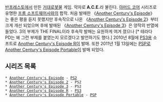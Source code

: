 [[반프레스토]]에서 만든 [[거대로봇]]물 게임. 약자로 '''A.C.E.'''라 불린다.
[[아머드 코어]] 시리즈로 유명한 [[프롬 소프트웨어]]사와의 합작. 처음 발매한 《[[Another Century's Episode]]》는 좋은 평을 듣지 못했지만 후속작으로 나온 《[[Another Century's Episode 2]]》부터 크게 개선 되었으며 후에 발매된 《[[Another Century's Episode 3]]》은 양작의 반열에 들었다. 3의 부제가 THE FINAL이라 후속작 발매는 요원하게 여겨 졌으나 [* 테라다 PD는 왜 그런 부제를 붙였는지 모르겠다고 발언하기도 했다.] 2010년 8월에 [[PS3]]용 소프트로 [[Another Century's Episode R]]이 발매. 또한 2011년 1월 13일에는 [[PSP]]로 [[Another Century's Episode Portable]]이 발매 되었다.

== 시리즈 목록 ==
 * [[Another Century's Episode]] - [[PS2]]
 * [[Another Century's Episode 2]] - PS2
 * [[Another Century's Episode 3]] - PS2
 * [[Another Century's Episode R]] - [[PS3]]
 * [[Another Century's Episode Portable]] - [[PSP]]


